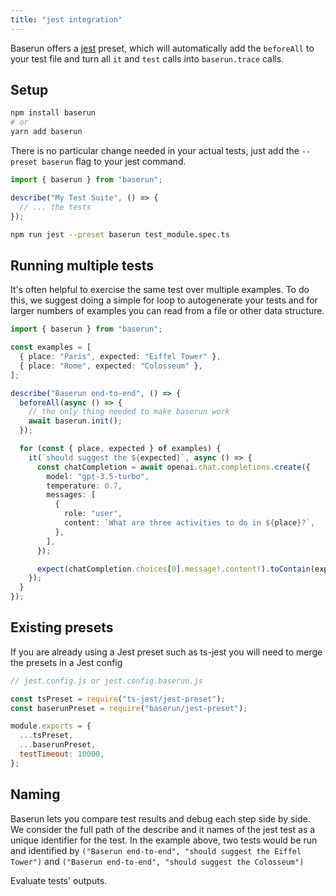 ```yaml
---
title: "jest integration"
---
```


Baserun offers a [jest](https://jestjs.io/docs) preset, which will automatically add the `beforeAll` to your
test file and turn all `it` and `test` calls into `baserun.trace` calls.

## Setup

```bash
npm install baserun
# or
yarn add baserun
```

There is no particular change needed in your actual tests, just add the `--preset baserun` flag to your jest command.

```typescript test_module.spec.ts
import { baserun } from "baserun";

describe("My Test Suite", () => {
  // ... the tests
});
```

```bash
npm run jest --preset baserun test_module.spec.ts
```

## Running multiple tests

It's often helpful to exercise the same test over multiple examples. To do this, we suggest doing a simple for loop to autogenerate your tests and for larger numbers of examples you can read from a file or other data structure.

```typescript my-test.test.ts
import { baserun } from "baserun";

const examples = [
  { place: "Paris", expected: "Eiffel Tower" },
  { place: "Rome", expected: "Colosseum" },
];

describe("Baserun end-to-end", () => {
  beforeAll(async () => {
    // the only thing needed to make baserun work
    await baserun.init();
  });

  for (const { place, expected } of examples) {
    it(`should suggest the ${expected}`, async () => {
      const chatCompletion = await openai.chat.completions.create({
        model: "gpt-3.5-turbo",
        temperature: 0.7,
        messages: [
          {
            role: "user",
            content: `What are three activities to do in ${place}?`,
          },
        ],
      });

      expect(chatCompletion.choices[0].message!.content!).toContain(expected);
    });
  }
});
```

## Existing presets

If you are already using a Jest preset such as ts-jest you will need to merge the presets in a Jest config

```js
// jest.config.js or jest.config.baserun.js

const tsPreset = require("ts-jest/jest-preset");
const baserunPreset = require("baserun/jest-preset");

module.exports = {
  ...tsPreset,
  ...baserunPreset,
  testTimeout: 10000,
};
```

## Naming

Baserun lets you compare test results and debug each step side by side. We consider the full path of the describe and it names of the jest test as a unique identifier for the test. In the example above, two tests would be run and identified by `("Baserun end-to-end", "should suggest the Eiffel Tower")` and `("Baserun end-to-end", "should suggest the Colosseum")`

<CardGroup cols={2}>
  <Card
    title="Automatic evaluations"
    icon="scale-balanced"
    href="/evaluation/automatic-evaluation"
  >
    Evaluate tests' outputs.
  </Card>
</CardGroup>
